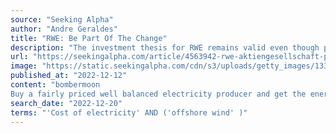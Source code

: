 ```yaml
---
source: "Seeking Alpha"
author: "Andre Geraldes"
title: "RWE: Be Part Of The Change"
description: "The investment thesis for RWE remains valid even though price caps and windfalls taxes are likely. Read why investors should look closer at this German utility."
url: "https://seekingalpha.com/article/4563942-rwe-aktiengesellschaft-part-of-change"
image: "https://static.seekingalpha.com/cdn/s3/uploads/getty_images/1335671721/image_1335671721.jpg?io=getty-c-w750"
published_at: "2022-12-12"
content: "bombermoon
Buy a fairly priced well balanced electricity producer and get the energy transformation potential upside for free. The need for an increase in energy security, the general reduction of e… [+9943 chars]"
search_date: "2022-12-20"
terms: "'Cost of electricity' AND ('offshore wind' )"
---
```



